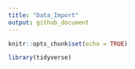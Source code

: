 ```yaml
---
title: "Data_Import"
output: github_document
---
```


```r
knitr::opts_chunk$set(echo = TRUE)

library(tidyverse)
```



